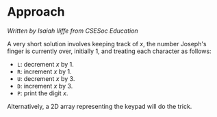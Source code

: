 # Approach

_Written by Isaiah Iliffe from CSESoc Education_

A very short solution involves keeping track of $x$, the number Joseph's finger
is currently over, initially 1, and treating each character as follows:

- `L`: decrement $x$ by 1.
- `R`: increment $x$ by 1.
- `U`: decrement $x$ by 3.
- `D`: increment $x$ by 3.
- `P`: print the digit $x$.

Alternatively, a 2D array representing the keypad will do the trick.